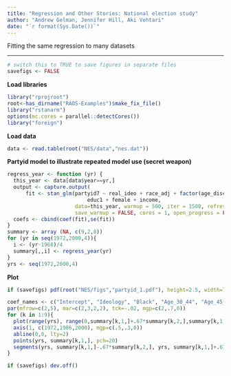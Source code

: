 ```yaml
---
title: "Regression and Other Stories: National election study"
author: "Andrew Gelman, Jennifer Hill, Aki Vehtari"
date: "`r format(Sys.Date())`"
---
```

Fitting the same regression to many datasets

-------------


```r
# switch this to TRUE to save figures in separate files
savefigs <- FALSE
```

**Load libraries**

```r
library("rprojroot")
root<-has_dirname("RAOS-Examples")$make_fix_file()
library("rstanarm")
options(mc.cores = parallel::detectCores())
library("foreign")
```

**Load data**

```r
data <- read.table(root("NES/data","nes.dat"))
```

**Partyid model to illustrate repeated model use (secret weapon)**

```r
regress_year <- function (yr) {
  this_year <- data[data$year==yr,]
  output <- capture.output(
      fit <- stan_glm(partyid7 ~ real_ideo + race_adj + factor(age_discrete) +
                          educ1 + female + income,
                      data=this_year, warmup = 500, iter = 1500, refresh = 0,
                      save_warmup = FALSE, cores = 1, open_progress = FALSE))
  coefs <- cbind(coef(fit),se(fit))
}
summary <- array (NA, c(9,2,8))
for (yr in seq(1972,2000,4)){
  i <- (yr-1968)/4
  summary[,,i] <- regress_year(yr)
}
yrs <- seq(1972,2000,4)
```

**Plot**

```r
if (savefigs) pdf(root("NES/figs","partyid_1.pdf"), height=2.5, width=7.5)
```
```r
coef_names <- c("Intercept", "Ideology", "Black", "Age_30_44", "Age_45_64", "Age_65_up", "Education", "Female", "Income")
par(mfrow=c(2,5), mar=c(2,3,2,2), tck=-.02, mgp=c(2,.7,0))
for (k in 1:9){
  plot(range(yrs), range(0,summary[k,1,]+.67*summary[k,2,],summary[k,1,]-.67*summary[k,2,]), type="n", xlab="", ylab="Coefficient", main=coef_names[k], mgp=c(1.2,.2,0), cex.main=1, cex.axis=1, cex.lab=1, tcl=-.1, bty="l", xaxt="n")
  axis(1, c(1972,1986,2000), mgp=c(.5,.3,0))
  abline(0,0, lty=2)
  points(yrs, summary[k,1,], pch=20)
  segments(yrs, summary[k,1,]-.67*summary[k,2,], yrs, summary[k,1,]+.67*summary[k,2,])
}
```
```r
if (savefigs) dev.off()
```

